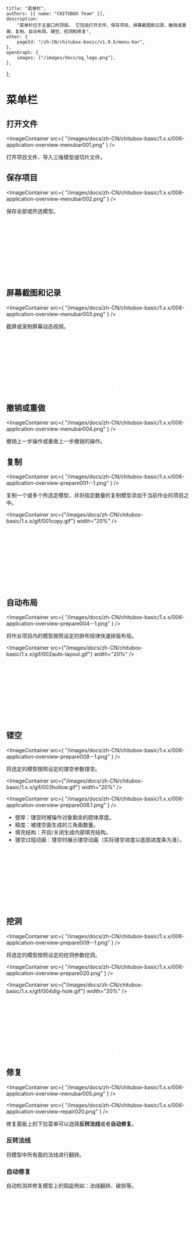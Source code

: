 	title: "菜单栏",
	authors: [{ name: "CHITUBOX Team" }],
	description:
		"菜单栏位于主窗口的顶部。 它包括打开文件、保存项目、屏幕截图和记录、撤销或重做、复制、自动布局、镂空、挖洞和修复",
	other: {
		pageId: "/zh-CN/chitubox-basic/v1.9.5/menu-bar",
	},
	openGraph: {
		images: ["/images/docs/og_logo.png"],
	},
};

# 菜单栏

## 打开文件

<ImageContainer
	src={
		"/images/docs/zh-CN/chitubox-basic/1.x.x/006-application-overview-menubar001.png"
	}
/>

打开项目文件、导入三维模型或切片文件。

## 保存项目

<ImageContainer
	src={
		"/images/docs/zh-CN/chitubox-basic/1.x.x/006-application-overview-menubar002.png"
	}
/>

保存全部或所选模型。

<BilibiliVideoContainer>
	<iframe
		src="//player.bilibili.com/player.html?aid=417119301&bvid=BV1vV411Y715&cid=308406617&page=1"
		scrolling="no"
		border="0"
		frameborder="no"
		framespacing="0"
		allowfullscreen="true"
	></iframe>
</BilibiliVideoContainer>

## 屏幕截图和记录

<ImageContainer
	src={
		"/images/docs/zh-CN/chitubox-basic/1.x.x/006-application-overview-menubar003.png"
	}
/>

截屏或录制屏幕动态视频。

<BilibiliVideoContainer>
	<iframe
		src="//player.bilibili.com/player.html?aid=929767707&bvid=BV13K4y1S774&cid=315730006&page=1"
		scrolling="no"
		border="0"
		frameborder="no"
		framespacing="0"
		allowfullscreen="true"
	></iframe>
</BilibiliVideoContainer>

## 撤销或重做

<ImageContainer
	src={
		"/images/docs/zh-CN/chitubox-basic/1.x.x/006-application-overview-menubar004.png"
	}
/>

撤销上一步操作或重做上一步撤销的操作。

## 复制

<ImageContainer
	src={
		"/images/docs/zh-CN/chitubox-basic/1.x.x/006-application-overview-prepare001--1.png"
	}
/>

复制一个或多个所选定模型，并将指定数量的复制模型添加于当前作业的项目之中。

<ImageContainer
	src={"/images/docs/zh-CN/chitubox-basic/1.x.x/gif/001copy.gif"}
	width="20%"
/>

<BilibiliVideoContainer>
	<iframe
		src="////player.bilibili.com/player.html?aid=672278591&bvid=BV1UU4y1a7a4&cid=315731838&page=1"
		scrolling="no"
		border="0"
		frameborder="no"
		framespacing="0"
		allowfullscreen="true"
	></iframe>
</BilibiliVideoContainer>

## 自动布局

<ImageContainer
	src={
		"/images/docs/zh-CN/chitubox-basic/1.x.x/006-application-overview-prepare004--1.png"
	}
/>

将作业项目内的模型按照设定的排布规律快速排版布局。

<ImageContainer
	src={"/images/docs/zh-CN/chitubox-basic/1.x.x/gif/002auto-layout.gif"}
	width="20%"
/>

<BilibiliVideoContainer>
	<iframe
		src="//player.bilibili.com/player.html?aid=587355369&bvid=BV1xB4y1P7cq&cid=315931017&page=1"
		scrolling="no"
		border="0"
		frameborder="no"
		framespacing="0"
		allowfullscreen="true"
	></iframe>
</BilibiliVideoContainer>

## 镂空

<ImageContainer
	src={
		"/images/docs/zh-CN/chitubox-basic/1.x.x/006-application-overview-prepare008--1.png"
	}
/>

将选定的模型按照设定的镂空参数镂空。

<ImageContainer
	src={"/images/docs/zh-CN/chitubox-basic/1.x.x/gif/003hollow.gif"}
	width="20%"
/>

<ImageContainer
	src={
		"/images/docs/zh-CN/chitubox-basic/1.x.x/006-application-overview-prepare008.1.png"
	}
/>

-   壁厚：镂空时被操作对象剩余的腔体厚度。
-   精度：被镂空面生成的三角面数量。
-   填充结构：开启/关闭生成内部填充结构。
-   镂空过程动画：镂空时展示镂空动画（实际镂空进度以底部进度条为准）。

<BilibiliVideoContainer>
	<iframe
		src="//player.bilibili.com/player.html?aid=289873118&bvid=BV1Uf4y1x7ot&cid=317320160&page=1"
		scrolling="no"
		border="0"
		frameborder="no"
		framespacing="0"
		allowfullscreen="true"
	></iframe>
</BilibiliVideoContainer>

## 挖洞

<ImageContainer
	src={
		"/images/docs/zh-CN/chitubox-basic/1.x.x/006-application-overview-prepare009--1.png"
	}
/>

将选定的模型按照设定的挖洞参数挖洞。

<ImageContainer
	src={
		"/images/docs/zh-CN/chitubox-basic/1.x.x/006-application-overview-prepare020.png"
	}
/>

<ImageContainer
	src={"/images/docs/zh-CN/chitubox-basic/1.x.x/gif/004dig-hole.gif"}
	width="20%"
/>

<BilibiliVideoContainer>
	<iframe
		src="//player.bilibili.com/player.html?aid=714840852&bvid=BV1vX4y1G7Tc&cid=317322308&page=1"
		scrolling="no"
		border="0"
		frameborder="no"
		framespacing="0"
		allowfullscreen="true"
	></iframe>
</BilibiliVideoContainer>

## 修复

<ImageContainer
	src={
		"/images/docs/zh-CN/chitubox-basic/1.x.x/006-application-overview-menubar005.png"
	}
/>

<ImageContainer
	src={
		"/images/docs/zh-CN/chitubox-basic/1.x.x/006-application-overview-repair020.png"
	}
/>

修复面板上的下拉菜单可以选择**反转法线**或者**自动修复**。

### 反转法线

将模型中所有面的法线进行翻转。

### 自动修复

自动检测并修复模型上的瑕疵例如：法线翻转、破损等。

<BilibiliVideoContainer>
	<iframe
		src="//player.bilibili.com/player.html?aid=972310728&bvid=BV1qp4y1b79t&cid=317323997&page=1"
		scrolling="no"
		border="0"
		frameborder="no"
		framespacing="0"
		allowfullscreen="true"
	></iframe>
</BilibiliVideoContainer>
